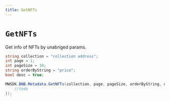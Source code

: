 ```yaml
---
title: GetNFTs
---
```


# `GetNFTs`

Get info of NFTs by unabriged params.

```csharp
string collection = "collection address";
int page = 1;
int pageSize = 10;
string orderByString = "price";
bool desc = true;

MWSDK.BNB.Metadata.GetNFTs(collection, page, pageSize, orderByString, desc, null, (res) => {
    //todo
});
```
